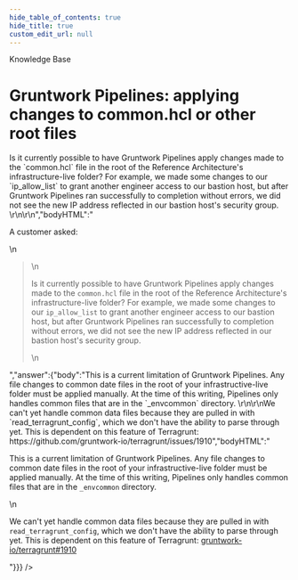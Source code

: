 ```yaml
---
hide_table_of_contents: true
hide_title: true
custom_edit_url: null
---
```



<CenterLayout>
<span className="title">Knowledge Base</span>
<h1>Gruntwork Pipelines: applying changes to common.hcl or other root files</h1>
<GitHub discussion={{"id":"D_kwDOF8slf84AOeJq","number":133,"author":{"login":"zackproser"},"title":"Gruntwork Pipelines: applying changes to common.hcl or other root files","body":"A customer asked: \r\n> Is it currently possible to have Gruntwork Pipelines apply changes made to the `common.hcl` file in the root of the Reference Architecture's infrastructure-live folder?  For example, we made some changes to our `ip_allow_list` to grant another engineer access to our bastion host, but after Gruntwork Pipelines ran successfully to completion without errors, we did not see the new IP address reflected in our bastion host's security group. \r\n\r\n","bodyHTML":"<p dir=\"auto\">A customer asked:</p>\n<blockquote>\n<p dir=\"auto\">Is it currently possible to have Gruntwork Pipelines apply changes made to the <code class=\"notranslate\">common.hcl</code> file in the root of the Reference Architecture's infrastructure-live folder?  For example, we made some changes to our <code class=\"notranslate\">ip_allow_list</code> to grant another engineer access to our bastion host, but after Gruntwork Pipelines ran successfully to completion without errors, we did not see the new IP address reflected in our bastion host's security group.</p>\n</blockquote>","answer":{"body":"This is a current limitation of Gruntwork Pipelines. Any file changes to common date files in the root of your infrastructive-live folder must be applied manually. At the time of this writing, Pipelines only handles common files that are in the `_envcommon` directory. \r\n\r\nWe can't yet handle common data files because they are pulled in with `read_terragrunt_config`, which we don't have the ability to parse through yet. This is dependent on this feature of Terragrunt: https://github.com/gruntwork-io/terragrunt/issues/1910","bodyHTML":"<p dir=\"auto\">This is a current limitation of Gruntwork Pipelines. Any file changes to common date files in the root of your infrastructive-live folder must be applied manually. At the time of this writing, Pipelines only handles common files that are in the <code class=\"notranslate\">_envcommon</code> directory.</p>\n<p dir=\"auto\">We can't yet handle common data files because they are pulled in with <code class=\"notranslate\">read_terragrunt_config</code>, which we don't have the ability to parse through yet. This is dependent on this feature of Terragrunt: <a class=\"issue-link js-issue-link\" data-error-text=\"Failed to load title\" data-id=\"1049933137\" data-permission-text=\"Title is private\" data-url=\"https://github.com/gruntwork-io/terragrunt/issues/1910\" data-hovercard-type=\"issue\" data-hovercard-url=\"/gruntwork-io/terragrunt/issues/1910/hovercard\" href=\"https://github.com/gruntwork-io/terragrunt/issues/1910\">gruntwork-io/terragrunt#1910</a></p>"}}} />

</CenterLayout>
  

<!-- ##DOCS-SOURCER-START
{
  "sourcePlugin": "github-discussions",
  "hash": "079cb8270f357b2da10d2cf76beb8697"
}
##DOCS-SOURCER-END -->
